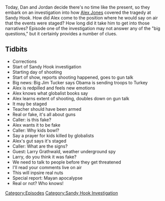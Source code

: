 {{DEFAULTSORT:
    #_EPISODE_0266:December 14, 2012
}}{{Episode
    | title           = December 14, 2012
    | caption         = Listen to this episode on [https://knowledgefight.libsyn.com/knowledge-fight-december-14-2012 Libsyn] [https://open.spotify.com/episode/3Zn3PYraEVM2xYckadnNyE Spotify], Read the [[Transcript/266: December 14, 2012|Unofficial Transcript]]
    | episodeNumber   = 266
    | length          = 02:05:45
    | airDate         = February 20, 2019
    | coverageDate    = December 14, 2012
    | episodeType     = [[:Category:Sandy Hook Investigation|Sandy Hook Investigation]]
    | appearance      = [[Big Jim Tucker]], [[Larry Grathwald]]
    | previousEpisode = [[265: September 1, 2011]]
    | nextEpisode     = [[267: December 16, 2012]]
}}

{{Stub}}

Today, Dan and Jordan decide there's no time like the present, so they embark on an investigation into how [[Alex Jones]] covered the tragedy at Sandy Hook. How did Alex come to the position where he would say on air that the events were staged? How long did it take him to get into those narratives? Episode one of the investigation may not answer any of the "big questions," but it certainly provides a number of clues.

==Tidbits==

*Corrections
*Start of Sandy Hook investigation
*Starting day of shooting
*Start of show, reports shooting happened, goes to gun talk
*Big news: Big Jim Tucker says Obama is sending troops to Turkey
*Alex is redpilled and feels new emotions
*Alex knows what globalist books say
*Alex learns extent of shooting, doubles down on gun talk
*It may be staged
*Teacher should have been armed
*Real or fake, it's all about guns
*Caller: is this fake?
*Alex wants it to be fake
*Caller: Why kids bowl?
*Say a prayer for kids killed by globalists
*Alex's gut says it's staged
*Caller: What are the signs?
*Guest: Larry Grathwald, weather underground spy
*Larry, do you think it was fake?
*We need to talk to people before they get threatened
*I'll read your comments live on air
*This will inpsire real nuts
*Special report: Mayan apocalypse
*Real or not? Who knows!

[[Category:Episodes]]
[[Category:Sandy Hook Investigation]]
